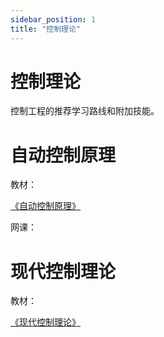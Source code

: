 ---
sidebar_position: 1
title: "控制理论"
---


# 控制理论

控制工程的推荐学习路线和附加技能。

<SkillList>
  <div title="控制理论知识体系" items={[
    { name: "自动控制原理", progress: 70, description: "实际操作过PLC，会基础编程" },
    { name: "现代控制理论", progress: 5, description: "实际仿真过PLC" },
    { name: "智能控制理论", progress: 0, description: "实际仿真过PLC" },
    { name: "微机原理", progress: 5, description: "实际仿真过PLC" },
    { name: "线性系统理论", progress: 5, description: "实际仿真过PLC" },
    { name: "机电传动控制", progress: 5, description: "实际仿真过PLC" }
  ]} />
</SkillList>

# 自动控制原理


教材：

[《自动控制原理》](https://book.douban.com/subject/23860663/)


网课：

<VideoPlayer src="//player.bilibili.com/player.html?isOutside=true&aid=811394492&bvid=BV1F34y1h7so&cid=718271514&p=1" />

<p></p>

# 现代控制理论

教材：

[《现代控制理论》](https://book.douban.com/subject/1228416/)
